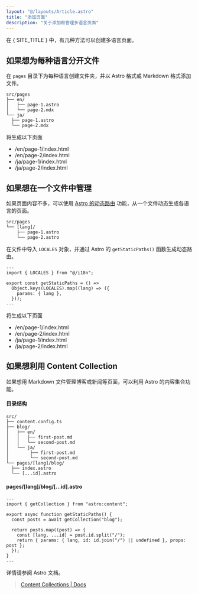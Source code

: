 ```yaml
---
layout: "@/layouts/Article.astro"
title: "添加页面"
description: "关于添加和管理多语言页面"
---
```


<PageHeadline title={frontmatter.title} />

在 { SITE_TITLE } 中，有几种方法可以创建多语言页面。



## 如果想为每种语言分开文件

在 `pages` 目录下为每种语言创建文件夹，并以 Astro 格式或 Markdown 格式添加文件。

```text
src/pages
├── en/
│   ├── page-1.astro
│   └── page-2.mdx
└── ja/
  ├── page-1.astro
  └── page-2.mdx
```

将生成以下页面

* /en/page-1/index.html
* /en/page-2/index.html
* /ja/page-1/index.html
* /ja/page-2/index.html



## 如果想在一个文件中管理

如果页面内容不多，可以使用 [Astro 的动态路由](https://docs.astro.build/en/guides/routing/#dynamic-routes) 功能，从一个文件动态生成各语言的页面。

```text
src/pages
└── [lang]/
    ├── page-1.astro
    └── page-2.astro
```

在文件中导入 `LOCALES` 对象，并通过 Astro 的 `getStaticPaths()` 函数生成动态路由。

```astro
---
import { LOCALES } from "@/i18n";

export const getStaticPaths = () =>
  Object.keys(LOCALES).map((lang) => ({
    params: { lang },
  }));
---
```

将生成以下页面

* /en/page-1/index.html
* /en/page-2/index.html
* /ja/page-1/index.html
* /ja/page-2/index.html



## 如果想利用 Content Collection

如果想用 Markdown 文件管理博客或新闻等页面，可以利用 Astro 的内容集合功能。

#### 目录结构

```text
src/
├── content.config.ts
├── blog/
│   ├── en/
│   │   ├── first-post.md
│   │   └── second-post.md
│   └── ja/
│        ├── first-post.md
│        └── second-post.md
└── pages/[lang]/blog/
  ├── index.astro
  └── [...id].astro
```

#### pages/[lang]/blog/[...id].astro

```astro
---
import { getCollection } from "astro:content";

export async function getStaticPaths() {
  const posts = await getCollection("blog");

  return posts.map((post) => {
    const [lang, ...id] = post.id.split("/");
    return { params: { lang, id: id.join("/") || undefined }, props: post };
  });
}
---
```


详情请参阅 Astro 文档。

> [Content Collections | Docs](https://docs.astro.build/en/guides/content-collections/)
